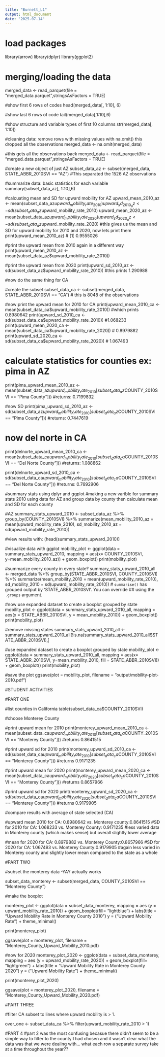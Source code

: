 ```yaml
---
title: "Burnett_L1"
output: html_document
date: "2025-07-14"
---
```

# load packages
library(arrow)
library(dplyr)
library(ggplot2)

# merging/loading the data
merged_data <- read_parquet(file = "merged_data.parquet",stringsAsFactors = TRUE)

#show first 6 rows of codes
head(merged_data[, 1:10], 6) 

#show last 6 rows of code
tail(merged_data[,1:10],6)

#show structure and variable types of first 10 columns
str(merged_data[, 1:10])

#cleaning data: remove rows with missing values with na.omit() this dropped all the observations
merged_data <- na.omit(merged_data)

#this gets all the observations back
merged_data <- read_parquet(file = "merged_data.parquet",stringsAsFactors = TRUE)

#create a new object of just AZ
subset_data_az <- subset(merged_data, STATE_ABBR_2010SVI == "AZ")
#This separated the 1526 AZ observations

#summarize data: basic statistics for each variable
summary(subset_data_az[, 1:10],6)

#calcuating mean and SD for upward mobility for AZ
upward_mean_2010_az <- mean(subset_data_az$upward_mobility_rate_2010)
upward_sd_2010_az <- sd(subset_data_az$upward_mobility_rate_2010)
upward_mean_2020_az <- mean(subset_data_az$upward_mobility_rate_2020)
upward_sd_2020_az <- sd(subset_data_az$upward_mobility_rate_2020)
#this gives us the mean and SD for upward mobility for 2010 and 2020, now lets print them
print(upward_mean_2010_az)
# [1] 0.9555026

#print the upward mean from 2010 again in a different way
print(upward_mean_2010_az <- mean(subset_data_az$upward_mobility_rate_2010)) 

#print the upward mean from 2020
print(upward_sd_2010_az <- sd(subset_data_az$upward_mobility_rate_2010))
#this prints 1.290988


#now do the same thing for CA

#create the subset
subset_data_ca <- subset(merged_data, STATE_ABBR_2010SVI == "CA")
# this is 8048 of the observations

#now print the upward mean for 2010 for CA
print(upward_mean_2010_ca <- mean(subset_data_ca$upward_mobility_rate_2010))
#which prints 0.8980642
print(upward_sd_2010_ca <- sd(subset_data_ca$upward_mobility_rate_2010))
#1.068233
print(upward_mean_2020_ca <- mean(subset_data_ca$upward_mobility_rate_2020))
# 0.8979882
print(upward_sd_2020_ca <- sd(subset_data_ca$upward_mobility_rate_2020))
# 1.067493


# calculate statistics for counties ex: pima in AZ
print(pima_upward_mean_2010_az <- mean(subset_data_az$upward_mobility_rate_2010[subset_data_az$COUNTY_2010SVI == "Pima County"]))
#returns: 0.7199832

#now SD
print(pima_upward_sd_2010_az <- sd(subset_data_az$upward_mobility_rate_2010[subset_data_az$COUNTY_2010SVI == "Pima County"]))
#returns: 0.7447619

# now del norte in CA
print(delnorte_upward_mean_2010_ca <- mean(subset_data_ca$upward_mobility_rate_2010[subset_data_ca$COUNTY_2010SVI == "Del Norte County"]))
#returns: 1.088862

print(delnorte_upward_sd_2010_ca <- sd(subset_data_ca$upward_mobility_rate_2010[subset_data_ca$COUNTY_2010SVI == "Del Norte County"]))
#returns: 0.7692906

#summary stats using dplyr and ggplot
#making a new varible for summary stats 2010 using data for AZ and group data by county then calculate mean and SD for each county

#AZ 
summary_stats_upward_2010 <- subset_data_az %>%
  group_by(COUNTY_2010SVI) %>%
  summarize(mean_mobility_2010_az = mean(upward_mobility_rate_2010),
            sd_mobility_2010_az = sd(upward_mobility_rate_2010))
    
    
#view results with:
(head(summary_stats_upward_2010))

#visualize data with ggplot
mobility_plot <- ggplot(data = summary_stats_upward_2010,
                        mapping = aes(x= COUNTY_2010SVI, y=mean_mobility_2010_az)) +
  geom_boxplot()
print(mobility_plot)


#summarize every county in every state?
summary_stats_upward_2010_all <- merged_data %>%
  group_by(STATE_ABBR_2010SVI, COUNTY_2010SVI) %>%
  summarize(mean_mobility_2010 = mean(upward_mobility_rate_2010),
            sd_mobility_2010 = sd(upward_mobility_rate_2010))
# `summarise()` has grouped output by 'STATE_ABBR_2010SVI'. You can override
## using the `.groups` argument.

#now use expanded dataset to create a boxplot grouped by state
mobility_plot <- ggplot(data = summary_stats_upward_2010_all,
                        mapping = aes(x = STATE_ABBR_2010SVI, y = mean_mobility_2010)) +
  geom_boxplot()
print(mobility_plot)
            

#remove missing states
summary_stats_upward_2010_all <- summary_stats_upward_2010_all[!is.na(summary_stats_upward_2010_all$STATE_ABBR_2010SVI),]

#use expanded dataset to create a boxplot grouped by state
mobility_plot <- ggplot(data = summary_stats_upward_2010_all,
                        mapping = aes(x= STATE_ABBR_2010SVI, y=mean_mobility_2010,
                                      fill = STATE_ABBR_2010SVI)) +
  geom_boxplot()
print(mobility_plot)

#save the plot
ggsave(plot = mobility_plot, filename = "output/mobility-plot-2010.pdf")



#STUDENT ACTIVITIES


#PART ONE

#list counties in California
table(subset_data_ca$COUNTY_2010SVI)

#choose Monterey County

#print upward mean for 2010
print(monterey_upward_mean_2010_ca <- mean(subset_data_ca$upward_mobility_rate_2010[subset_data_ca$COUNTY_2010SVI == "Monterey County"]))
#returns 0.8641515

#print upward sd for 2010
print(monterey_upward_sd_2010_ca <- sd(subset_data_ca$upward_mobility_rate_2010[subset_data_ca$COUNTY_2010SVI == "Monterey County"]))
#returns 0.9171235

#print upward mean for 2020
print(monterey_upward_mean_2020_ca <- mean(subset_data_ca$upward_mobility_rate_2020[subset_data_ca$COUNTY_2010SVI == "Monterey County"]))
#returns 0.8657966

#print upward sd for 2020
print(monterey_upward_sd_2020_ca <- sd(subset_data_ca$upward_mobility_rate_2020[subset_data_ca$COUNTY_2010SVI == "Monterey County"]))
#returns 0.9179905 


#compare results with average of state selected (CA)

#upward mean 2010 for CA: 0.8980642 vs. Monterey county:0.8641515
#SD for 2010 for CA: 1.068233 vs. Monterey County: 0.9171235
#less varied data in Monterey county (which makes sense) but overall slightly lower average


#mean for 2020 for CA: 0.8979882 vs. Monterey County:0.8657966
#SD for 2020 for CA: 1.067493 vs. Monterey County:0.9179905
#again less varied in Monterey county and slightly lower mean compared to the state as a whole


#PART TWO


#subset the monterey data -YAY actually works


subset_data_monterey <- subset(merged_data, COUNTY_2010SVI == "Monterey County")

#make the boxplot

monterey_plot <- ggplot(data = subset_data_monterey,
                            mapping = aes (y = upward_mobility_rate_2010)) + 
                            geom_boxplot(fill= "lightblue") + 
                            labs(title = "Upward Mobility Rate in Monterey County 2010")
                            y = ("Upward Mobility Rate") +
                            theme_minimal()
                            
print(monterey_plot)

ggsave(plot = monterey_plot, filename = "Monterey_County_Upward_Mobility_2010.pdf)


#now for 2020
monterey_plot_2020 <- ggplot(data = subset_data_monterey,
                            mapping = aes (y = upward_mobility_rate_2020)) + 
                            geom_boxplot(fill= "lightgreen") + 
                            labs(title = "Upward Mobility Rate in Monterey County 2020")
                            y = ("Upward Mobility Rate") +
                            theme_minimal()
                            
print(monterey_plot_2020)

ggsave(plot = monterey_plot_2020, filename = "Monterey_County_Upward_Mobility_2020.pdf)


                                           
#PART THREE 

#filter CA subset to lines where upward mobility is > 1. 

over_one <- subset_data_ca %>%
  filter(upward_mobility_rate_2010 > 1)
  

#PART 4
#part 2 was the most confusing becasue there didn't seem to be a simple way to filter to the county I had chosen and it wasn't clear what the data was that we were dealing with... what each row a separate survey take at a time throughout the year??





